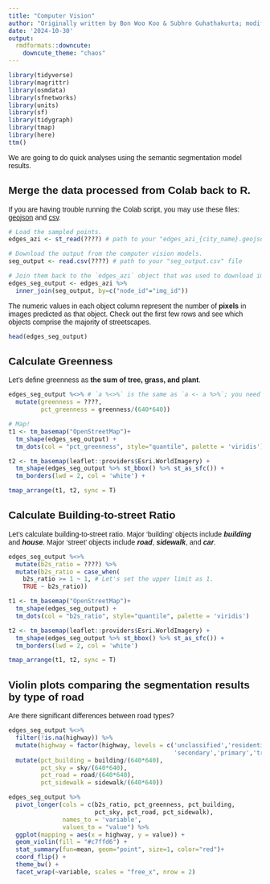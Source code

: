 ```yaml
---
title: "Computer Vision"
author: "Originally written by Bon Woo Koo & Subhro Guhathakurta; modified by Uijeong Hwang"
date: '2024-10-30'
output:
  rmdformats::downcute:
    downcute_theme: "chaos"
---
```


<style type="text/css">
  body{
  font-family: Arial;
  }
</style>

```r
library(tidyverse)
library(magrittr)
library(osmdata)
library(sfnetworks)
library(units)
library(sf)
library(tidygraph)
library(tmap)
library(here)
ttm()
```

We are going to do quick analyses using the semantic segmentation model results.

## Merge the data processed from Colab back to R. 

If you are having trouble running the Colab script, you may use these files: [geojson](https://raw.githubusercontent.com/ujhwang/urban-analytics-2024/main/Lab/module_4/edges_azi_chamblee.geojson) and [csv](https://raw.githubusercontent.com/ujhwang/urban-analytics-2024/main/Lab/module_4/seg_output.csv).

```r
# Load the sampled points.
edges_azi <- st_read(????) # path to your "edges_azi_{city_name}.geojson" file

# Download the output from the computer vision models.
seg_output <- read.csv(????) # path to your "seg_output.csv" file

# Join them back to the `edges_azi` object that was used to download images.
edges_seg_output <- edges_azi %>% 
  inner_join(seg_output, by=c("node_id"="img_id"))
```

The numeric values in each object column represent the number of **pixels** in images predicted as that object. Check out the first few rows and see which objects comprise the majority of streetscapes.

```r
head(edges_seg_output)
```

## Calculate Greenness

Let's define greenness as **the sum of tree, grass, and plant**.
```r
edges_seg_output %<>% # `a %<>%` is the same as `a <- a %>%`; you need to import `magrittr` to use this pipe
  mutate(greenness = ????,
         pct_greenness = greenness/(640*640))

# Map!
t1 <- tm_basemap("OpenStreetMap")+
  tm_shape(edges_seg_output) + 
  tm_dots(col = "pct_greenness", style="quantile", palette = 'viridis')

t2 <- tm_basemap(leaflet::providers$Esri.WorldImagery) +
  tm_shape(edges_seg_output %>% st_bbox() %>% st_as_sfc()) + 
  tm_borders(lwd = 2, col = 'white') +

tmap_arrange(t1, t2, sync = T)
```
  
  
## Calculate Building-to-street Ratio

Let's calculate building-to-street ratio. Major 'building' objects include ***building*** and ***house***. Major 'street' objects include ***road***, ***sidewalk***, and ***car***.

```r
edges_seg_output %<>% 
  mutate(b2s_ratio = ????) %>% 
  mutate(b2s_ratio = case_when(
    b2s_ratio >= 1 ~ 1, # Let's set the upper limit as 1.
    TRUE ~ b2s_ratio))

t1 <- tm_basemap("OpenStreetMap")+
  tm_shape(edges_seg_output) + 
  tm_dots(col = "b2s_ratio", style="quantile", palette = 'viridis')

t2 <- tm_basemap(leaflet::providers$Esri.WorldImagery) +
  tm_shape(edges_seg_output %>% st_bbox() %>% st_as_sfc()) + 
  tm_borders(lwd = 2, col = 'white')

tmap_arrange(t1, t2, sync = T)
```
  
  
## Violin plots comparing the segmentation results by type of road

Are there significant differences between road types?
```r
edges_seg_output %<>%
  filter(!is.na(highway)) %>% 
  mutate(highway = factor(highway, levels = c('unclassified','residential','tertiary',
                                              'secondary','primary','trunk'))) %>%
  mutate(pct_building = building/(640*640),
         pct_sky = sky/(640*640),
         pct_road = road/(640*640),
         pct_sidewalk = sidewalk/(640*640))

edges_seg_output %>% 
  pivot_longer(cols = c(b2s_ratio, pct_greenness, pct_building, 
                        pct_sky, pct_road, pct_sidewalk), 
               names_to = 'variable', 
               values_to = "value") %>% 
  ggplot(mapping = aes(x = highway, y = value)) +
  geom_violin(fill = "#c7ffd6") +
  stat_summary(fun=mean, geom="point", size=1, color="red")+
  coord_flip() +
  theme_bw() +
  facet_wrap(~variable, scales = "free_x", nrow = 2)
```










